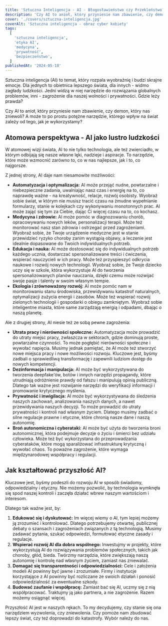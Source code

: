 ```yaml
---
title: 'Sztuczna Inteligencja - AI - Błogosławieństwo czy Przekleństwo?'
description: 'Czy AI to anioł, który przyniesie nam zbawienie, czy demon, który nas zniewoli? A może to po prostu potężne narzędzie, którego wpływ na świat zależy od tego, jak je wykorzystamy?'
cover: './covers/sztuczna-inteligencja.jpg'
coverAlt: 'Sztuczna inteligencja - obraz cyber kobiety'
tags:
  [
    'sztuczna inteligencja',
    'etyka AI',
    'medycyna',
    'prywatność',
    'bezpieczeństwo',
  ]
publishedAt: '2024-05-18'
---
```


Sztuczna inteligencja (AI) to temat, który rozpala wyobraźnię i budzi skrajne emocje. Dla jednych to obietnica lepszego świata, dla innych - widmo zagłady ludzkości. Jedni widzą w niej narzędzie do rozwiązania globalnych problemów, inni - zagrożenie dla naszej wolności i prywatności. Gdzie leży prawda?

Czy AI to anioł, który przyniesie nam zbawienie, czy demon, który nas zniewoli? A może to po prostu potężne narzędzie, którego wpływ na świat zależy od tego, jak je wykorzystamy?

## Atomowa perspektywa - AI jako lustro ludzkości

W atomowej wizji świata, AI to nie tylko technologia, ale też zwierciadło, w którym odbijają się nasze własne lęki, nadzieje i aspiracje. To narzędzie, które może wzmocnić zarówno to, co w nas najlepsze, jak i to, co najgorsze.

Z jednej strony, AI daje nam niesamowite możliwości:

- **Automatyzacja i optymalizacja:** AI może przejąć nudne, powtarzalne i niebezpieczne zadania, uwalniając nasz czas i energię na to, co naprawdę ważne - na kreatywność, relacje, rozwój osobisty. Wyobraź sobie świat, w którym nie musisz tracić czasu na żmudne wypełnianie formularzy, stanie w kolejkach czy wykonywaniu monotonnych prac. AI może zająć się tym za Ciebie, dając Ci więcej czasu na to, co kochasz.
- **Medycyna i zdrowie:** AI może pomóc w diagnozowaniu chorób, opracowywaniu nowych leków, personalizacji terapii. Może też monitorować nasz stan zdrowia i ostrzegać przed zagrożeniami. Wyobraź sobie, że Twoje urządzenie medyczne jest w stanie przewidzieć ryzyko choroby zanim wystąpią objawy, a leczenie jest idealnie dopasowane do Twoich indywidualnych potrzeb.
- **Edukacja i nauka:** AI może dostosować się do indywidualnych potrzeb każdego ucznia, dostarczać spersonalizowane treści i ćwiczenia, wspierać nauczycieli w ich pracy. Może też przyspieszyć odkrycia naukowe i rozwój nowych technologii. Wyobraź sobie, że Twoje dziecko uczy się w szkole, która wykorzystuje AI do tworzenia spersonalizowanych planów nauczania, dzięki czemu może rozwijać swoje pasje i talenty w swoim własnym tempie.
- **Ekologia i zrównoważony rozwój:** AI może pomóc nam w monitorowaniu stanu środowiska, przewidywaniu katastrof naturalnych, optymalizacji zużycia energii i zasobów. Może też wspierać rozwój zielonych technologii i gospodarki o obiegu zamkniętym. Wyobraź sobie inteligentne miasta, które same zarządzają energią i odpadami, dbając o naszą planetę.

Ale z drugiej strony, AI niesie też ze sobą pewne zagrożenia:

- **Utrata pracy i nierówności społeczne:** Automatyzacja może prowadzić do utraty miejsc pracy, zwłaszcza w sektorach, gdzie dominują proste, powtarzalne czynności. To może pogłębić nierówności społeczne i wywołać napięcia. Musimy jednak pamiętać, że AI może też stworzyć nowe miejsca pracy i nowe możliwości rozwoju. Kluczowe jest, byśmy zadbali o sprawiedliwą transformację i zapewnili ludziom dostęp do nowych kompetencji.
- **Dezinformacja i manipulacja:** AI może być wykorzystywana do tworzenia deepfake'ów, botów i innych narzędzi propagandy, które utrudniają odróżnienie prawdy od fałszu i manipulują opinią publiczną. Dlatego tak ważne jest rozwijanie narzędzi do weryfikacji informacji i promowanie krytycznego myślenia.
- **Prywatność i inwigilacja:** AI może być wykorzystywana do śledzenia naszych zachowań, analizowania naszych danych, a nawet przewidywania naszych decyzji. To może prowadzić do utraty prywatności i kontroli nad własnym życiem. Dlatego musimy zadbać o silne regulacje prawne i etyczne, które chronią nasze dane i naszą autonomię.
- **Broń autonomiczna i cyberataki:** AI może być użyta do tworzenia broni autonomicznej, która podejmuje decyzje o życiu i śmierci bez udziału człowieka. Może też być wykorzystana do przeprowadzania cyberataków, które mogą sparaliżować infrastrukturę krytyczną i wywołać chaos. To poważne zagrożenie, które wymaga międzynarodowej współpracy i regulacji.

## Jak kształtować przyszłość AI?

Kluczowe jest, byśmy podeszli do rozwoju AI w sposób świadomy, odpowiedzialny i etyczny. Nie możemy pozwolić, by technologia wymknęła się spod naszej kontroli i zaczęła działać wbrew naszym wartościom i interesom.

Dlatego tak ważne jest, by:

1. **Edukować się i dyskutować:** Im więcej wiemy o AI, tym lepiej możemy ją zrozumieć i kontrolować. Dlatego potrzebujemy otwartej, publicznej debaty o szansach i zagrożeniach związanych z tą technologią. Musimy zadawać pytania, szukać odpowiedzi, formułować etyczne zasady i regulacje.
2. **Wspierać rozwój AI dla dobra wspólnego:** Inwestujmy w projekty, które wykorzystują AI do rozwiązywania problemów społecznych, takich jak choroby, głód, bieda. Twórzmy narzędzia, które zwiększają naszą autonomię i kontrolę nad własnym życiem, zamiast nas zniewalać.
3. **Domagać się transparentności i odpowiedzialności:** Cele i założenia modeli AI powinny być jawne i zrozumiałe. Firmy i instytucje korzystające z AI powinny być rozliczane ze swoich działań i ponosić odpowiedzialność za ewentualne szkody.
4. **Budować zaufanie i współpracę:** Zamiast bać się AI, uczmy się z nią współpracować. Traktujmy ją jako partnera, a nie zagrożenie. Razem możemy osiągnąć więcej.

Przyszłość AI jest w naszych rękach. To my decydujemy, czy stanie się ona narzędziem wyzwolenia, czy zniewolenia. Czy pomoże nam zbudować lepszy świat, czy też doprowadzi do katastrofy. Wybór należy do nas.
